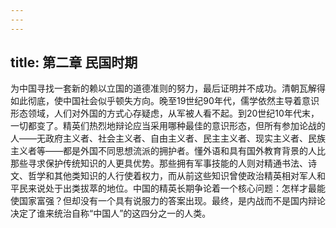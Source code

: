 ```yaml
---
---
---
```

title: 第二章 民国时期
---




为中国寻找一套新的赖以立国的道德准则的努力，最后证明并不成功。清朝瓦解得如此彻底，使中国社会似乎顿失方向。晚至19世纪90年代，儒学依然主导着意识形态领域，人们对外国的方式心存疑虑，从军被人看不起。到20世纪10年代末，一切都变了。精英们热烈地辩论应当采用哪种最佳的意识形态，但所有参加论战的人——无政府主义者、社会主义者、自由主义者、民主主义者、现实主义者、民族主义者等——都是外国不同思想流派的拥护者。懂外语和具有国外教育背景的人比那些寻求保护传统知识的人更具优势。那些拥有军事技能的人则对精通书法、诗文、哲学和其他类知识的人行使着权力，而从前这些知识曾使政治精英相对军人和平民来说处于出类拔萃的地位。中国的精英长期争论着一个核心问题：怎样才最能使国家富强？但却没有一个具有说服力的答案出现。最终，是内战而不是国内辩论决定了谁来统治自称“中国人”的这四分之一的人类。